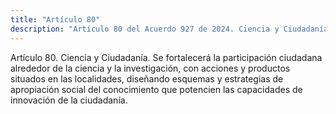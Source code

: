 ```yaml
---
title: "Artículo 80"
description: "Artículo 80 del Acuerdo 927 de 2024. Ciencia y Ciudadanía."
---
```


Artículo 80. Ciencia y Ciudadanía. Se fortalecerá la participación ciudadana alrededor de la ciencia y la investigación, con acciones y productos situados en las localidades, diseñando esquemas y estrategias de apropiación social del conocimiento que potencien las capacidades de innovación de la ciudadanía.